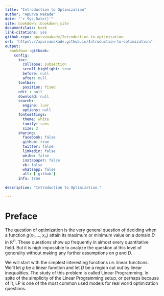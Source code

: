 ```yaml
---
title: "Introduction to Optimization"
author: "Apurva Nakade"
date: "`r Sys.Date()`"
site: bookdown::bookdown_site
documentclass: book
link-citations: yes
github-repo: apurvanakade/Introduction-to-optimization
url: 'https\://apurvanakade.github.io/Introduction-to-optimization/'
output:
  bookdown::gitbook:
    config:
      toc:
        collapse: subsection
        scroll_highlight: true
        before: null
        after: null
      toolbar:
        position: fixed
      edit : null
      download: null
      search:
        engine: lunr
        options: null
      fontsettings:
        theme: white
        family: sans
        size: 2
      sharing:
        facebook: false
        github: true
        twitter: false
        linkedin: false
        weibo: false
        instapaper: false
        vk: false
        whatsapp: false
        all: ['github']
      info: true
  
description: "Introduction to Optimization."

---
```


#  Preface {-}
The question of optimization is the very general question of deciding when a function $g(x_1, \dots, x_n)$ attain its maximum or minimum value on a domain $D$ in $\mathbb{R^n}$. 
\begin{align}
\mbox{optimize: } && g(x_1, \dots, x_n) & \\
\mbox{subject to: } && (x_1, \dots, x_n) &\in D.
\end{align}
These questions show up frequently in almost every quantitative field.
But it is nigh impossible to analyze the question at this level of generality without making any further assumptions on $g$ and $D$. 

We will start with the simplest interesting functions i.e. linear functions. We'll let $g$ be a linear function and let $D$ be a region cut out by linear inequalities. The study of this problem is called Linear Programming. In spite of the simplicity of the Linear Programming setup, or perhaps because of it, LP is one of the most common used models for real world optimization questions. 